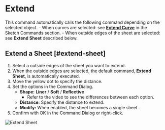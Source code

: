 
# Extend

<Reference shortcut="" command="Extend" button="" />

This command automatically calls the following command depending on the selected object.
    - When curves are selected: see [**Extend Curve**](../sketch/extend) in the Sketch Commands section.
    - When outside edges of the sheet are selected: see **Extend Sheet** described below.

## Extend a Sheet [#extend-sheet]

1. Select a outside edges of the sheet you want to extend.
2. When the outside edges are selected, the default command, **Extend Sheet**, is automatically executed.
3. Move the yellow dot to specify the distance.
4. Set the options in the Command Dialog.
    - **Shape:** **Liner** /  **Soft** /  **Reflective**
        - Refer to the video to see the differences between each option.
    - **Distance:** Specify the distance to extend.
    - **Modify:** When enabled, the sheet becomes a single sheet.
5. Confirm with OK in the Command Dialog or right-click.

![Extend Sheet](/img/extend-sheet.gif)



